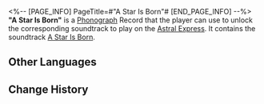 <%-- [PAGE_INFO]
PageTitle=#"A Star Is Born"#
[END_PAGE_INFO] --%>
{{Item Infobox
|id          = 210340
|image       = Item A Star Is Born.png{{subst:void|<!--$UPLOAD:<<SpriteOutput/ItemFigures/210001.png>-<Item A Star Is Born.png>-<Item Icons>>-->}}
|type        = Disk
|invCategory = Valuables
|rarity      = 3
|effect      = 
|description = A record that can be played on the Express' phonograph. It might be a chance acquisition or a gift from someone else. All sorts of memories surge up when the music plays &mdash; the smiles, encounters, touches, and the excitement of battle. Maybe that is why people still collect records even as society rapidly advances.<br />The current record contains the track "A Star Is Born."
}}
{{Description|''Famous people are not necessarily the best. Many talented people live their lives in obscurity.''}}
'''"A Star Is Born"''' is a [[Phonograph]] Record that the player can use to unlock the corresponding soundtrack to play on the [[Astral Express]]. It contains the soundtrack [[A Star Is Born]].

==Other Languages==
{{Other Languages
|en   = "A Star Is Born"
|zhs  = 《星海浮沉录》
|zht  = 《星海浮沉錄》
|ja   = 『星海浮沈録』
|ko   = ≪스타 탄생≫
|es   = Ha nacido una estrella
|fr   = «&nbsp;A Star Is Born&nbsp;»
|ru   = A Star Is Born
|th   = "A Star Is Born"
|vi   = "Biên Niên Sử Biển Sao"
|de   = „Ein neuer Stern am Himmel“
|id   = "A Star Is Born"
|pt   = "A Star Is Born"
}}

==Change History==
{{Change History|2.2}}